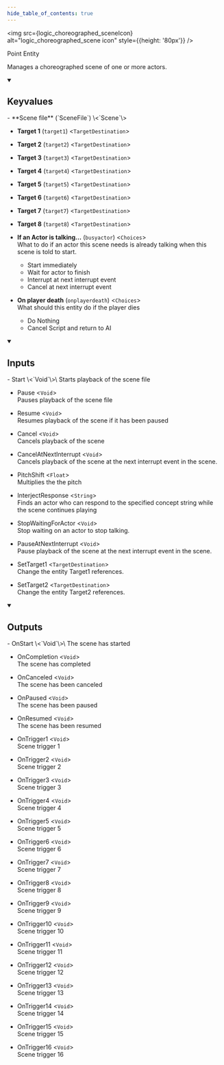 ```yaml
---
hide_table_of_contents: true
---
```


<!---
!!!!!!
THIS PAGE IS AUTOGENERATED FROM GAME FGD DEFINITIONS!
DO NOT EDIT MANUALLY!
!!!!!!

In order to make edits, you can make an annotation file in /fgd_dump_overrides
-->



<img src={logic_choreographed_sceneIcon} alt="logic_choreographed_scene icon" style={{height: '80px'}} />

Point Entity

Manages a choreographed scene of one or more actors.

<details open>
<summary><h2>Keyvalues</h2></summary>
- **Scene file** (`SceneFile`) \<`Scene`\>

- **Target 1** (`target1`) \<`TargetDestination`\>

- **Target 2** (`target2`) \<`TargetDestination`\>

- **Target 3** (`target3`) \<`TargetDestination`\>

- **Target 4** (`target4`) \<`TargetDestination`\>

- **Target 5** (`target5`) \<`TargetDestination`\>

- **Target 6** (`target6`) \<`TargetDestination`\>

- **Target 7** (`target7`) \<`TargetDestination`\>

- **Target 8** (`target8`) \<`TargetDestination`\>

- **If an Actor is talking...** (`busyactor`) \<`Choices`\>\
What to do if an actor this scene needs is already talking when this scene is told to start.
  - Start immediately
  - Wait for actor to finish
  - Interrupt at next interrupt event
  - Cancel at next interrupt event


- **On player death** (`onplayerdeath`) \<`Choices`\>\
What should this entity do if the player dies
  - Do Nothing
  - Cancel Script and return to AI



 </details>
<details open>
<summary><h2>Inputs</h2></summary>
- Start \<`Void`\>\
Starts playback of the scene file

- Pause \<`Void`\>\
Pauses playback of the scene file

- Resume \<`Void`\>\
Resumes playback of the scene if it has been paused

- Cancel \<`Void`\>\
Cancels playback of the scene

- CancelAtNextInterrupt \<`Void`\>\
Cancels playback of the scene at the next interrupt event in the scene.

- PitchShift \<`Float`\>\
Multiplies the the pitch

- InterjectResponse \<`String`\>\
Finds an actor who can respond to the specified concept string while the scene continues playing

- StopWaitingForActor \<`Void`\>\
Stop waiting on an actor to stop talking.

- PauseAtNextInterrupt \<`Void`\>\
Pause playback of the scene at the next interrupt event in the scene.

- SetTarget1 \<`TargetDestination`\>\
Change the entity Target1 references.

- SetTarget2 \<`TargetDestination`\>\
Change the entity Target2 references.


 </details>
<details open>
<summary><h2>Outputs</h2></summary>
- OnStart \<`Void`\>\
The scene has started

- OnCompletion \<`Void`\>\
The scene has completed

- OnCanceled \<`Void`\>\
The scene has been canceled

- OnPaused \<`Void`\>\
The scene has been paused

- OnResumed \<`Void`\>\
The scene has been resumed

- OnTrigger1 \<`Void`\>\
Scene trigger 1

- OnTrigger2 \<`Void`\>\
Scene trigger 2

- OnTrigger3 \<`Void`\>\
Scene trigger 3

- OnTrigger4 \<`Void`\>\
Scene trigger 4

- OnTrigger5 \<`Void`\>\
Scene trigger 5

- OnTrigger6 \<`Void`\>\
Scene trigger 6

- OnTrigger7 \<`Void`\>\
Scene trigger 7

- OnTrigger8 \<`Void`\>\
Scene trigger 8

- OnTrigger9 \<`Void`\>\
Scene trigger 9

- OnTrigger10 \<`Void`\>\
Scene trigger 10

- OnTrigger11 \<`Void`\>\
Scene trigger 11

- OnTrigger12 \<`Void`\>\
Scene trigger 12

- OnTrigger13 \<`Void`\>\
Scene trigger 13

- OnTrigger14 \<`Void`\>\
Scene trigger 14

- OnTrigger15 \<`Void`\>\
Scene trigger 15

- OnTrigger16 \<`Void`\>\
Scene trigger 16


 </details>